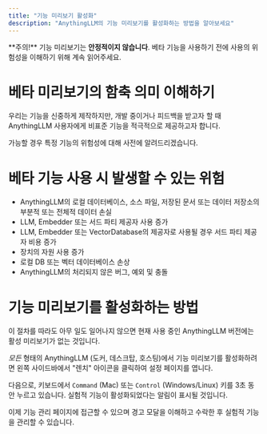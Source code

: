 ```yaml
---
title: "기능 미리보기 활성화"
description: "AnythingLLM의 기능 미리보기를 활성화하는 방법을 알아보세요"
---
```



<Callout type="error" emoji="️‼️">
  **주의!** 기능 미리보기는 <b>안정적이지 않습니다</b>. 베타 기능을 사용하기 전에 사용의 위험성을 이해하기 위해 계속 읽어주세요.
</Callout>

# 베타 미리보기의 함축 의미 이해하기

우리는 기능을 신중하게 제작하지만, 개발 중이거나 피드백을 받고자 할 때 AnythingLLM 사용자에게 비표준 기능을 적극적으로 제공하고자 합니다.

가능할 경우 특정 기능의 위험성에 대해 사전에 알려드리겠습니다.

# 베타 기능 사용 시 발생할 수 있는 위험

- AnythingLLM의 로컬 데이터베이스, 소스 파일, 저장된 문서 또는 데이터 저장소의 부분적 또는 전체적 데이터 손실
- LLM, Embedder 또는 서드 파티 제공자 사용 증가
- LLM, Embedder 또는 VectorDatabase의 제공자로 사용될 경우 서드 파티 제공자 비용 증가
- 장치의 자원 사용 증가
- 로컬 DB 또는 벡터 데이터베이스 손상
- AnythingLLM의 처리되지 않은 버그, 예외 및 충돌

# 기능 미리보기를 활성화하는 방법

<Callout>
  이 절차를 따라도 아무 일도 일어나지 않으면 현재 사용 중인 AnythingLLM 버전에는 활성 미리보기가 없는 것입니다.
</Callout>

_모든_ 형태의 AnythingLLM (도커, 데스크탑, 호스팅)에서 기능 미리보기를 활성화하려면 왼쪽 사이드바에서 "렌치" 아이콘을 클릭하여 설정 페이지를 엽니다.

다음으로, 키보드에서 `Command` (Mac) 또는 `Control` (Windows/Linux) 키를 3초 동안 누르고 있습니다. 실험적 기능이 활성화되었다는 알림이 표시될 것입니다.

이제 기능 관리 페이지에 접근할 수 있으며 경고 모달을 이해하고 수락한 후 실험적 기능을 관리할 수 있습니다.
